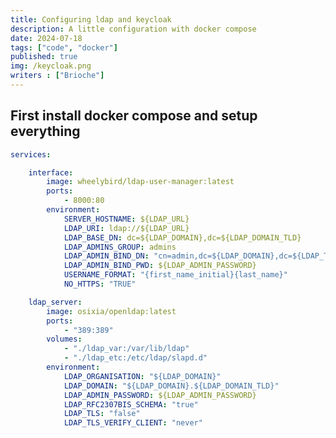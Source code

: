 ```yaml
---
title: Configuring ldap and keycloak
description: A little configuration with docker compose
date: 2024-07-18
tags: ["code", "docker"]
published: true
img: /keycloak.png
writers : ["Brioche"]
---
```


## First install docker compose and setup everything

```yaml
services:

    interface:
        image: wheelybird/ldap-user-manager:latest
        ports:
            - 8000:80
        environment:
            SERVER_HOSTNAME: ${LDAP_URL}
            LDAP_URI: ldap://${LDAP_URL}
            LDAP_BASE_DN: dc=${LDAP_DOMAIN},dc=${LDAP_DOMAIN_TLD}
            LDAP_ADMINS_GROUP: admins
            LDAP_ADMIN_BIND_DN: "cn=admin,dc=${LDAP_DOMAIN},dc=${LDAP_TLD}"
            LDAP_ADMIN_BIND_PWD: ${LDAP_ADMIN_PASSWORD}
            USERNAME_FORMAT: "{first_name_initial}{last_name}"
            NO_HTTPS: "TRUE"

    ldap_server:
        image: osixia/openldap:latest
        ports:
            - "389:389"
        volumes:
            - "./ldap_var:/var/lib/ldap"
            - "./ldap_etc:/etc/ldap/slapd.d"
        environment:
            LDAP_ORGANISATION: "${LDAP_DOMAIN}"
            LDAP_DOMAIN: "${LDAP_DOMAIN}.${LDAP_DOMAIN_TLD}"
            LDAP_ADMIN_PASSWORD: ${LDAP_ADMIN_PASSWORD}
            LDAP_RFC2307BIS_SCHEMA: "true"
            LDAP_TLS: "false"
            LDAP_TLS_VERIFY_CLIENT: "never"
```



